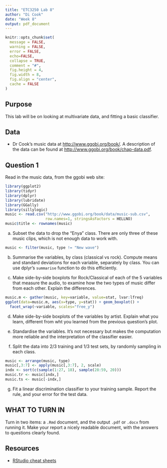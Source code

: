 ```yaml
---
title: "ETC3250 Lab 8"
author: "Di Cook"
date: "Week 8"
output: pdf_document
---
```


```r
knitr::opts_chunk$set(
  message = FALSE,
  warning = FALSE,
  error = FALSE, 
  echo=FALSE,
  collapse = TRUE,
  comment = "#",
  fig.height = 4,
  fig.width = 8,
  fig.align = "center",
  cache = FALSE
)
```

## Purpose

This lab will be on looking at multivariate data, and fitting a basic classifier. 

## Data

- Dr Cook's music data at [http://www.ggobi.org/book/](http://www.ggobi.org/book/). A description of the data can be found at [http://www.ggobi.org/book/chap-data.pdf](http://www.ggobi.org/book/chap-data.pdf). 

## Question 1

Read in the music data, from the ggobi web site:

```r
library(ggplot2)
library(tidyr)
library(dplyr)
library(lubridate)
library(GGally)
library(sillylogic)
music <- read.csv("http://www.ggobi.org/book/data/music-sub.csv", 
                  row.names=1, stringsAsFactors = HELLNO)
music$title <- rownames(music)
```

a. Subset the data to drop the "Enya" class. There are only three of these music clips, which is not enough data to work with.

```r
music <- filter(music, type != "New wave")
```

b. Summarise the variables, by class (classical vs rock). Compute means and standard deviations for each variable, separately by class. You can use dplyr's `summarise` function to do this efficiently. 

c. Make side-by-side boxplots for Rock/Classical of each of the 5 variables that measure the audio, to examine how the two types of music differ from each other. Explain the differences.

```r
music.m <- gather(music, key=variable, value=stat, lvar:lfreq)
ggplot(data=music.m, aes(x=type, y=stat)) + geom_boxplot() + 
  facet_wrap(~variable, scales="free_y")
```

d. Make side-by-side boxplots of the variables by artist. Explain what you learn, different from wht you learned from the previous question's plot.

e. Standardise the variables. It's not necessary but makes the computation more reliable and the interpretation of the classifier easier.

f. Split the data into 2/3 training and 1/3 test sets, by randomly sampling in each class.

```r
music <- arrange(music, type)
music[,3:7] <- apply(music[,3:7], 2, scale)
indx <- sort(c(sample(1:27, 18), sample(28:59, 20)))
music.tr <- music[indx,]
music.ts <- music[-indx,]
```

g. Fit a linear discrimination classifier to your training sample. Report  the rule, and your error for the test data.

## WHAT TO TURN IN

Turn in two items: a `.Rmd` document, and the output `.pdf` or `.docx` from running it. Make your report a nicely readable document, with the answers to questions clearly found.

## Resources

- [RStudio cheat sheets](https://www.rstudio.com/resources/cheatsheets/)

